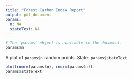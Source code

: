 ```yaml
---
title: "Forest Carbon Index Report"
output: pdf_document
params:
  n: NA
  stateText: NA
---
```


```r

# The `params` object is available in the document.
params$n


```

A plot of `params$n` random points. State: `params$stateText`

```r
plot(rnorm(params$n), rnorm(params$n))
params$stateText
```